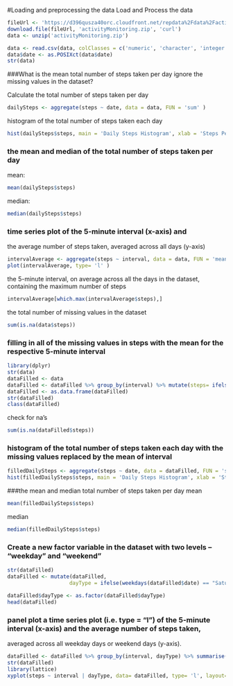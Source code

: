 #Loading and preprocessing the data
Load and Process the data
```r
fileUrl <- 'https://d396qusza40orc.cloudfront.net/repdata%2Fdata%2Factivity.zip'
download.file(fileUrl, 'activityMonitoring.zip', 'curl')
data <- unzip('activityMonitoring.zip')

data <- read.csv(data, colClasses = c('numeric', 'character', 'integer'))
data$date <- as.POSIXct(data$date)
str(data)
```

###What is the mean total number of steps taken per day ignore the missing values in the dataset?

Calculate the total number of steps taken per day
```r
dailySteps <- aggregate(steps ~ date, data = data, FUN = 'sum' )
```

histogram of the total number of steps taken each day
```r
hist(dailySteps$steps, main = 'Daily Steps Histogram', xlab = 'Steps Per Day')
```

### the mean and median of the total number of steps taken per day
mean:
```r
mean(dailySteps$steps)
```

median:
```r
median(dailySteps$steps)
```


### time series plot of the 5-minute interval (x-axis) and 
the average number of steps taken, averaged across all days (y-axis)
```r
intervalAverage <- aggregate(steps ~ interval, data = data, FUN = 'mean')
plot(intervalAverage, type= 'l' )
```

 the 5-minute interval, on average across all the days in the dataset, containing the maximum number of steps
```r
intervalAverage[which.max(intervalAverage$steps),]
```

 the total number of missing values in the dataset
```r
sum(is.na(data$steps))
```

### filling in all of the missing values in steps with the mean  for the respective 5-minute interval
```r
library(dplyr)
str(data)
dataFilled <- data
dataFilled <- dataFilled %>% group_by(interval) %>% mutate(steps= ifelse(is.na(steps), mean(steps, na.rm= T), steps))
dataFilled <- as.data.frame(dataFilled)
str(dataFilled)
class(dataFilled)
```

check for na's
```r
sum(is.na(dataFilled$steps))
```
### histogram of the total number of steps taken each day with the missing values replaced by the mean of interval
```r
filledDailySteps <- aggregate(steps ~ date, data = dataFilled, FUN = 'sum' )
hist(filledDailySteps$steps, main = 'Daily Steps Histogram', xlab = 'Steps Per Day')
```




###the mean and median total number of steps taken per day
mean
```r
mean(filledDailySteps$steps)
```
median
```r
median(filledDailySteps$steps)
```

### Create a new factor variable in the dataset with two levels – “weekday” and “weekend” 
```r
str(dataFilled)
dataFilled <- mutate(dataFilled, 
                    dayType = ifelse(weekdays(dataFilled$date) == "Saturday" | weekdays(dataFilled$date) == "Sunday", "weekend", "weekday"))

dataFilled$dayType <- as.factor(dataFilled$dayType)
head(dataFilled)
```


### panel plot  a time series plot (i.e. type = "l") of the 5-minute interval (x-axis) and the average number of steps taken, 
averaged across all weekday days or weekend days (y-axis). 
```r
dataFilled <- dataFilled %>% group_by(interval, dayType) %>% summarise(steps = mean(steps))
str(dataFilled)
library(lattice)
xyplot(steps ~ interval | dayType, data= dataFilled, type= 'l', layout= c(1,2), ylab = 'Number of steps')
```

